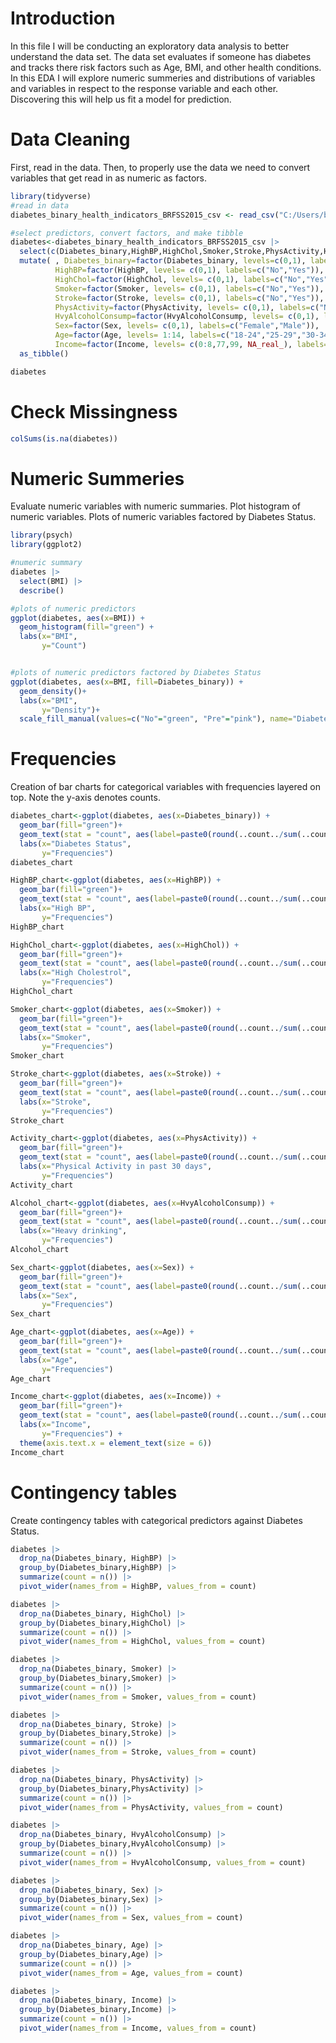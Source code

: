 # Introduction
In this file I will be conducting an exploratory data analysis to better understand the data set. The data set evaluates if someone has diabetes and tracks there risk factors such as Age, BMI, and other health conditions. In this EDA I will explore numeric summeries and distributions of variables and variables in respect to the response variable and each other. Discovering this will help us fit a model for prediction.

# Data Cleaning
First, read in the data. Then, to properly use the data we need to convert variables that get read in as numeric as factors.
```r
library(tidyverse)
#read in data
diabetes_binary_health_indicators_BRFSS2015_csv <- read_csv("C:/Users/beard/Downloads/diabetes_binary_health_indicators_BRFSS2015.csv.zip")

#select predictors, convert factors, and make tibble
diabetes<-diabetes_binary_health_indicators_BRFSS2015_csv |>
  select(c(Diabetes_binary,HighBP,HighChol,Smoker,Stroke,PhysActivity,HvyAlcoholConsump,Sex,Age,Income,BMI)) |>
  mutate( , Diabetes_binary=factor(Diabetes_binary, levels=c(0,1), labels= c("No","Pre")),
          HighBP=factor(HighBP, levels= c(0,1), labels=c("No","Yes")),
          HighChol=factor(HighChol, levels= c(0,1), labels=c("No","Yes")),
          Smoker=factor(Smoker, levels= c(0,1), labels=c("No","Yes")),
          Stroke=factor(Stroke, levels= c(0,1), labels=c("No","Yes")),
          PhysActivity=factor(PhysActivity, levels= c(0,1), labels=c("No","Yes")),
          HvyAlcoholConsump=factor(HvyAlcoholConsump, levels= c(0,1), labels=c("No","Yes")),
          Sex=factor(Sex, levels= c(0,1), labels=c("Female","Male")),
          Age=factor(Age, levels= 1:14, labels=c("18-24","25-29","30-34","35-39","40-44","45-49","50-54","55-59","60-64","65-69","70-74","75-79","80+","Unkown/Missing")),
          Income=factor(Income, levels= c(0:8,77,99, NA_real_), labels=c(">$10,000","$10,000-15,000","$15,000-20,000","$20,000-25,000","$25,000-35,000","$35,000-50,000","$50,000-75,000","$75,000+","Unkown","Refused","Missing"))) |>
  as_tibble()

diabetes

```
# Check Missingness
```r
colSums(is.na(diabetes))
```

# Numeric Summeries
Evaluate numeric variables with numeric summaries. Plot histogram of numeric variables. Plots of numeric variables factored by Diabetes Status.
```r
library(psych)
library(ggplot2)

#numeric summary
diabetes |>
  select(BMI) |>
  describe()

#plots of numeric predictors
ggplot(diabetes, aes(x=BMI)) +
  geom_histogram(fill="green") +
  labs(x="BMI",
       y="Count")


#plots of numeric predictors factored by Diabetes Status
ggplot(diabetes, aes(x=BMI, fill=Diabetes_binary)) +
  geom_density()+
  labs(x="BMI",
       y="Density")+
  scale_fill_manual(values=c("No"="green", "Pre"="pink"), name="Diabetes Status")

```
# Frequencies 
Creation of bar charts for categorical variables with frequencies layered on top. Note the y-axis denotes counts.
```r
diabetes_chart<-ggplot(diabetes, aes(x=Diabetes_binary)) +
  geom_bar(fill="green")+
  geom_text(stat = "count", aes(label=paste0(round(..count../sum(..count..)*100,1),"%")), vjust=-.1)+
  labs(x="Diabetes Status",
       y="Frequencies")
diabetes_chart

HighBP_chart<-ggplot(diabetes, aes(x=HighBP)) +
  geom_bar(fill="green")+
  geom_text(stat = "count", aes(label=paste0(round(..count../sum(..count..)*100,1),"%")),vjust=-.05)+
  labs(x="High BP",
       y="Frequencies")
HighBP_chart

HighChol_chart<-ggplot(diabetes, aes(x=HighChol)) +
  geom_bar(fill="green")+
  geom_text(stat = "count", aes(label=paste0(round(..count../sum(..count..)*100,1),"%")),vjust=-.05)+
  labs(x="High Cholestrol",
       y="Frequencies")
HighChol_chart

Smoker_chart<-ggplot(diabetes, aes(x=Smoker)) +
  geom_bar(fill="green")+
  geom_text(stat = "count", aes(label=paste0(round(..count../sum(..count..)*100,1),"%")),vjust=-.05)+
  labs(x="Smoker",
       y="Frequencies")
Smoker_chart

Stroke_chart<-ggplot(diabetes, aes(x=Stroke)) +
  geom_bar(fill="green")+
  geom_text(stat = "count", aes(label=paste0(round(..count../sum(..count..)*100,1),"%")),vjust=-.05)+
  labs(x="Stroke",
       y="Frequencies")
Stroke_chart

Activity_chart<-ggplot(diabetes, aes(x=PhysActivity)) +
  geom_bar(fill="green")+
  geom_text(stat = "count", aes(label=paste0(round(..count../sum(..count..)*100,1),"%")),vjust=-.05)+
  labs(x="Physical Activity in past 30 days",
       y="Frequencies")
Activity_chart

Alcohol_chart<-ggplot(diabetes, aes(x=HvyAlcoholConsump)) +
  geom_bar(fill="green")+
  geom_text(stat = "count", aes(label=paste0(round(..count../sum(..count..)*100,1),"%")),vjust=-.05)+
  labs(x="Heavy drinking",
       y="Frequencies")
Alcohol_chart

Sex_chart<-ggplot(diabetes, aes(x=Sex)) +
  geom_bar(fill="green")+
  geom_text(stat = "count", aes(label=paste0(round(..count../sum(..count..)*100,1),"%")),vjust=-.05)+
  labs(x="Sex",
       y="Frequencies")
Sex_chart

Age_chart<-ggplot(diabetes, aes(x=Age)) +
  geom_bar(fill="green")+
  geom_text(stat = "count", aes(label=paste0(round(..count../sum(..count..)*100,1),"%")),vjust=-.05)+
  labs(x="Age",
       y="Frequencies")
Age_chart

Income_chart<-ggplot(diabetes, aes(x=Income)) +
  geom_bar(fill="green")+
  geom_text(stat = "count", aes(label=paste0(round(..count../sum(..count..)*100,1),"%")),vjust=-.05)+
  labs(x="Income",
       y="Frequencies") +
  theme(axis.text.x = element_text(size = 6))
Income_chart
```
# Contingency tables
Create contingency tables with categorical predictors against Diabetes Status.
```r
diabetes |>
  drop_na(Diabetes_binary, HighBP) |>
  group_by(Diabetes_binary,HighBP) |>
  summarize(count = n()) |>
  pivot_wider(names_from = HighBP, values_from = count)

diabetes |>
  drop_na(Diabetes_binary, HighChol) |>
  group_by(Diabetes_binary,HighChol) |>
  summarize(count = n()) |>
  pivot_wider(names_from = HighChol, values_from = count)

diabetes |>
  drop_na(Diabetes_binary, Smoker) |>
  group_by(Diabetes_binary,Smoker) |>
  summarize(count = n()) |>
  pivot_wider(names_from = Smoker, values_from = count)

diabetes |>
  drop_na(Diabetes_binary, Stroke) |>
  group_by(Diabetes_binary,Stroke) |>
  summarize(count = n()) |>
  pivot_wider(names_from = Stroke, values_from = count)

diabetes |>
  drop_na(Diabetes_binary, PhysActivity) |>
  group_by(Diabetes_binary,PhysActivity) |>
  summarize(count = n()) |>
  pivot_wider(names_from = PhysActivity, values_from = count)

diabetes |>
  drop_na(Diabetes_binary, HvyAlcoholConsump) |>
  group_by(Diabetes_binary,HvyAlcoholConsump) |>
  summarize(count = n()) |>
  pivot_wider(names_from = HvyAlcoholConsump, values_from = count)

diabetes |>
  drop_na(Diabetes_binary, Sex) |>
  group_by(Diabetes_binary,Sex) |>
  summarize(count = n()) |>
  pivot_wider(names_from = Sex, values_from = count)

diabetes |>
  drop_na(Diabetes_binary, Age) |>
  group_by(Diabetes_binary,Age) |>
  summarize(count = n()) |>
  pivot_wider(names_from = Age, values_from = count)

diabetes |>
  drop_na(Diabetes_binary, Income) |>
  group_by(Diabetes_binary,Income) |>
  summarize(count = n()) |>
  pivot_wider(names_from = Income, values_from = count)
```
